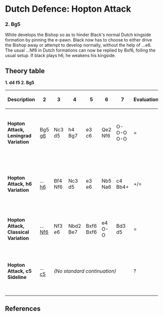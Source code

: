 {{Chess Opening Theory/Position|=
|Dutch Defence, Hopton Attack|
   |rd|nd|bd|qd|kd|bd|nd|rd|=
   |pd|pd|pd|pd|pd|  |pd|pd|=
   |  |  |  |  |  |  |  |  |=
   |  |  |  |  |  |pd|bl|  |=
   |  |  |  |pl|  |  |  |  |=
   |  |  |  |  |  |  |  |  |=
   |pl|pl|pl|  |pl|pl|pl|pl|=
   |rl|nl|  |ql|kl|bl|nl|rl|=
|moves=1.d4 f5 2. Bg5
|eco=[[Chess/ECOA|A80]]
|parent=[[Chess/Dutch Defence|Dutch Defence]]
}}
= Dutch Defence: Hopton Attack =
===2. Bg5===
White develops the Bishop so as to hinder Black's normal Dutch kingside formation by pinning the e-pawn. Black now has to choose to either drive the Bishop away or attempt to develop normally, without the help of ...e6. The usual ...Nf6 in Dutch formations can now be replied by Bxf6, foiling the usual setup. If black plays h6, he weakens his kingside.

== Theory table ==
{{Chess Opening Theory/Table}}
'''1. d4 f5 2. Bg5'''

{| class="wikitable" style="text-align: center;"
|-
! Description !! 2 !! 3 !! 4 !! 5 !! 6 !! 7 !! Evaluation !! Notes
|-
| '''Hopton Attack, Leningrad Variation'''
| Bg5<br>[[/2...g6|g6]]
| Nc3<br>d5
| h4<br>Bg7
| e3<br>c6
| Qe2<br>Nf6
| O-O-O<br>O-O
| =
| Sharp but flexible setup for Black. Opposit castle.
|-
| '''Hopton Attack, h6 Variation'''
| ...<br>[[/2...h6|h6]]
| Bf4<br>Nf6
| Nc3<br>d5
| e3<br>e6
| Nb5<br>Na6
| c4<br>Bb4+
| +/=
| Black challenges the bishop early, leading to dynamic play.
|-
| '''Hopton Attack, Classical Variation'''
| ...<br>[[/2...Nf6|Nf6]]
| Nf3<br>e6
| Nbd2<br>Be7
| Bxf6<br>Bxf6
| e4<br>O-O
| Bd3<br>d5
| =
| tension at the pawns, balanced middlegame.
|-
| '''Hopton Attack, c5 Sideline'''
| ...<br>[[/2...c5|c5]]
| colspan="5" | ''(No standard continuation) ''
| ?
| Rare, aggressive attempt to disrupt White's center.
|}
{{ChessMid}}
{{Wikipedia|Dutch Defence}}

==References==
{{reflist}}
{{NCO}}
{{Chess Opening Theory/Footer}}

